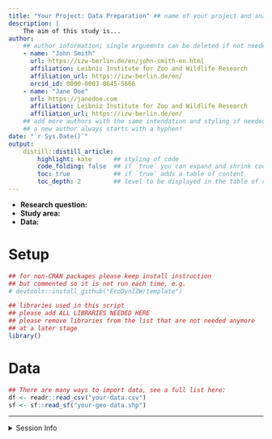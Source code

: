 ```yaml
---
title: "Your Project: Data Preparation" ## name of your project and analysis step
description: |
    The aim of this study is...
author:
    ## author information; single arguemnts can be deleted if not needed
    - name: "John Smith"
      url: https://izw-berlin.de/en/john-smith-en.html  
      affiliation: Leibniz Institute for Zoo and Wildlife Research
      affiliation_url: https://izw-berlin.de/en/
      orcid_id: 0000-0003-0645-5666
    - name: "Jane Doe"
      url: https://janedoe.com
      affiliation: Leibniz Institute for Zoo and Wildlife Research
      affiliation_url: https://izw-berlin.de/en/
    ## add more authors with the same intendation and styling if needed 
    ## a new author always starts with a hyphen!
date: "`r Sys.Date()`"
output: 
    distill::distill_article:
        highlight: kate      ## styling of code
        code_folding: false  ## if `true` you can expand and shrink code chunks
        toc: true            ## if `true` adds a table of content
        toc_depth: 2         ## level to be displayed in the table of content
---
```


* **Research question:**
* **Study area:**
* **Data:** 


# Setup

```r
## for non-CRAN packages please keep install instruction
## but commented so it is not run each time, e.g.
# devtools::install_github("EcoDynIZW/template")

## libraries used in this script
## please add ALL LIBRARIES NEEDED HERE
## please remove libraries from the list that are not needed anymore 
## at a later stage
library()
```


# Data

```r
## There are many ways to import data, see a full list here:
df <- readr::read_csv("your-data.csv")
sf <- sf::read_sf("your-geo-data.shp")
```




***

<details><summary>Session Info</summary>

```r
## DO NOT REMOVE!
## We store the settings of your computer and the current versions of the
## packages used to allow for reproducibility
Sys.time()
#git2r::repository() ## uncomment if you are using GitHub
sessionInfo()
```

</details>